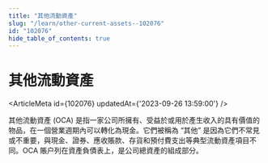 ```yaml
---
title: "其他流動資產"
slug: "/learn/other-current-assets--102076"
id: "102076"
hide_table_of_contents: true
---
```



# 其他流動資產

<ArticleMeta id={102076} updatedAt={'2023-09-26 13:59:00'} />
<div className='border-solid border-b border-t-0 my-4 border-[var(--ifm-color-gray-300)]' />

其他流動資產 (OCA) 是指一家公司所擁有、受益於或用於產生收入的具有價值的物品，在一個營業週期內可以轉化為現金。它們被稱為 “其他” 是因為它們不常見或不重要，與現金、證券、應收賬款、存貨和預付費支出等典型流動資產項目不同。OCA 賬户列在資產負債表上，是公司總資產的組成部分。
